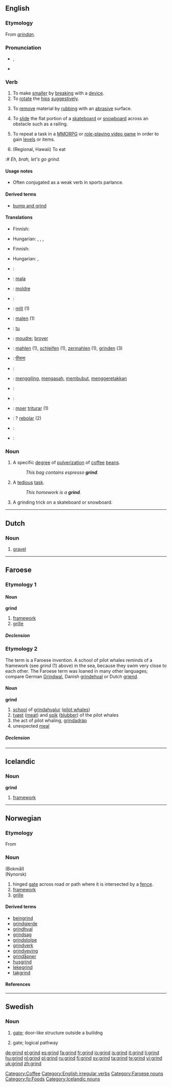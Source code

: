 ==English==

===Etymology===
From {{etyl|ang}} ''[[grindan]]''.

===Pronunciation===
* {{IPA|/'gɻaɪnd/}}, {{audio|en-us-grind.ogg|Audio (US)}}
* {{rhymes|aɪnd}}

===Verb===
{{en-verb|grinds|grinding|ground|'''[[ground]]''' or archaic '''[[grounden]]'''}}

# To make [[smaller]] by [[break]]ing with a [[device]].
# To [[rotate]] the [[hips]] [[suggestive]]ly.
# {{context|metalworking}} To [[remove]] material by [[rub]]bing with an [[abrasive]] surface.
# {{sports}} To [[slide]] the flat portion of a [[skateboard]] or [[snowboard]] across an obstacle such as a railing.
# {{video games}} To repeat a task in a [[MMORPG]] or [[role-playing video game]] in order to gain [[level up|levels]] or items.
# (Regional, Hawaii) To eat
:# ''Eh, brah, let's go grind.''

====Usage notes====
* Often conjugated as a weak verb in sports parlance.

====Derived terms====
* [[bump and grind]]

====Translations====
{{trans-top|to make smaller by breaking with a device}}
* Finnish: {{t|fi|jauhaa}}
{{trans-mid}}
* Hungarian: {{t|hu|őröl}}, {{t|hu|darál}}, {{t|hu|morzsol}}, {{t|hu|zúz}}
{{trans-bottom}}

{{trans-top|to rotate the hips suggestively}}
{{trans-mid}}
{{trans-bottom}}

{{trans-top|to remove material by rubbing with an abrasive surface}}
* Finnish: {{t|fi|hioa}}
{{trans-mid}}
* Hungarian: {{t|hu|köszörül}},
{{trans-bottom}}

{{trans-top|to slide the flat portion of a skateboard or snowboard across an obstacle such as a railing}}
{{trans-mid}}
{{trans-bottom}}

{{trans-top|to repeat a task in Online Role Playing Games in order to gain levels}}
{{trans-mid}}
{{trans-bottom}}

{{checktrans-top}}
* {{ttbc|Albanian}}: {{t+|sq|bluaj|xs=Albanian}}
* {{ttbc|Breton}}: [[mala]]
* {{ttbc|Catalan}}: [[moldre]]
* {{ttbc|Croatian}}: {{t-|hr|mljeti}}
* {{ttbc|Czech}}: [[mlít]] (1)
* {{ttbc|Dutch}}: [[malen]] (1)
* {{ttbc|Ewe}}: [[tu]]
* {{ttbc|French}}: [[moudre]]; [[broyer]]
* {{ttbc|German}}: [[mahlen]] (1), [[schleifen]] (1), [[zermahlen]] (1), [[grinden]] (3)
{{checktrans-mid}}
* {{ttbc|Hindi}}: [[पीसना]]
* {{ttbc|Icelandic}}: {{t+|is|mala}}
* {{ttbc|Indonesian}}: [[giling|menggiling]], [[asah|mengasah]], [[bubut|membubut]], [[geretak|menggeretakkan]]
* {{ttbc|Italian}}: {{t-|it|macinare}}
* {{ttbc|Norwegian}}: {{t+|no|male}}
* {{ttbc|Portuguese}}: [[moer]] [[triturar]] (1)
* {{ttbc|Portuguese}}: ? [[rebolar]] (2)
* {{ttbc|Spanish}}: {{t+|es|moler}}
* {{ttbc|Swedish}}: {{t+|sv|mala}}
{{checktrans-bottom}}

===Noun===
{{en-noun}}

# A specific [[degree]] of [[pulverization]] of [[coffee]] [[bean]]s.
#: ''This bag contains espresso '''grind'''.''
# A [[tedious]] [[task]].
#: ''This homework is a '''grind'''.''
# A grinding trick on a skateboard or snowboard.

[[Category:Coffee]]
[[Category:English irregular verbs]]

----

==Dutch==
{{wikipedia|lang=nl}}

===Noun===
{{infl|nl|noun|g=n}}

# {{context|geology|lang=nl}} [[gravel]]

----

==Faroese==

===Etymology 1===
{{rfe|lang=fo}}

====Noun====
'''grind''' {{f}}

# [[framework]]
# [[grille]]

=====Declension=====
{{fo-decl-noun-f2|grind}}

===Etymology 2===
The term is a Faroese invention. A school of pilot whales reminds of a framework (see ''grind'' (1) above) in the sea, because they swim very close to each other. The Faroese term was loaned in many other languages; compare German [[Grindwal]], Danish [[grindehval]] or Dutch [[griend]].

====Noun====
'''grind''' {{f}}

# [[school]] of [[grindahvalur]] ([[pilot whale]]s)
# [[tvøst]] ([[meat]]) and [[spik]] ([[blubber]]) of the pilot whales
# the act of pilot whaling, [[grindadráp]]
# unexpected [[meal]]

=====Declension=====
{{fo-decl-noun-f2|grind}}

[[Category:Faroese nouns]]
[[Category:fo:Foods]]

----

==Icelandic==

===Noun===
'''grind''' {{f}}

# [[framework]]

[[Category:Icelandic nouns]]

----

==Norwegian==

===Etymology===
From {{etyl|non|no}} {{term|grind|lang=non}}

===Noun===
{{nb-noun-c}}(Bokmål)<br>
{{nn-noun-f1}}(Nynorsk)

# hinged [[gate]] across road or path where it is intersected by a [[fence]].
# [[framework]]
# [[grille]]

====Derived terms====
* [[beingrind]]
* [[grindgjerde]]
* [[grindhval]]
* [[grindsag]]
* [[grindstolpe]]
* [[grindverk]]
* [[grindveving]]
* [[grindåpner]]
* [[husgrind]]
* [[lekegrind]]
* [[takgrind]]

====References====
{{R:Dokumentasjonsprosjektet}}
{{R:Ordnett}}

----

==Swedish==

===Noun===
{{infl|sv|noun|g=c}}
{{sv-noun-reg-ar}}

# [[gate]]; door-like structure outside a builidng
# {{context|lang=sv|computing}} gate; logical pathway

[[de:grind]]
[[el:grind]]
[[es:grind]]
[[fa:grind]]
[[fr:grind]]
[[io:grind]]
[[is:grind]]
[[it:grind]]
[[li:grind]]
[[hu:grind]]
[[nl:grind]]
[[pl:grind]]
[[ru:grind]]
[[fi:grind]]
[[sv:grind]]
[[ta:grind]]
[[te:grind]]
[[vi:grind]]
[[uk:grind]]
[[zh:grind]]